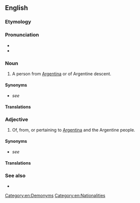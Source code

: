 ==English==

===Etymology===
{{suffix|en|Argentina|alt1=Argentin(a)|ian}}

===Pronunciation===
* {{IPA|en|/ɑɹ.ˌdʒɨn.ˈtɪ.ni.ən/|/ɑɹ.ˌdʒɨn.ˈtiː.ni.ən/}}
* {{rhymes|en|ɪniən|iːniən}}

===Noun===
{{en-noun}}

# A person from [[Argentina]] or of Argentine descent.

====Synonyms====
* ''see'' {{l|en|Argentine}}

====Translations====
{{trans-see|Argentine}}

===Adjective===
{{en-adj|-}}

# Of, from, or pertaining to [[Argentina]] and the Argentine people.

====Synonyms====
* ''see'' {{l|en|Argentine}}

====Translations====
{{trans-see|Argentine}}

===See also===
* {{l|en|Appendix:Countries of the world}}

[[Category:en:Demonyms]]
[[Category:en:Nationalities]]